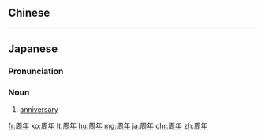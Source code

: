 {{also|週年}}
==Chinese==
{{zh-see|週年}}

----

==Japanese==
{{ja-kanjitab|しゅう|ねん|yomi=on}}

===Pronunciation===
{{ja-pron|しゅう ねん|y=on}}

===Noun===
{{ja-noun|しゅうねん}}

# [[anniversary]]

[[fr:周年]]
[[ko:周年]]
[[lt:周年]]
[[hu:周年]]
[[mg:周年]]
[[ja:周年]]
[[chr:周年]]
[[zh:周年]]